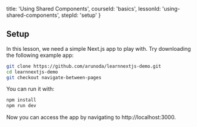 
  title: 'Using Shared Components',
  courseId: 'basics',
  lessonId: 'using-shared-components',
  stepId: 'setup'
}

## Setup

In this lesson, we need a simple Next.js app to play with. Try downloading the following example app:

```bash
git clone https://github.com/arunoda/learnnextjs-demo.git
cd learnnextjs-demo
git checkout navigate-between-pages
```

You can run it with:

```bash
npm install
npm run dev
```

Now you can access the app by navigating to http://localhost:3000.

